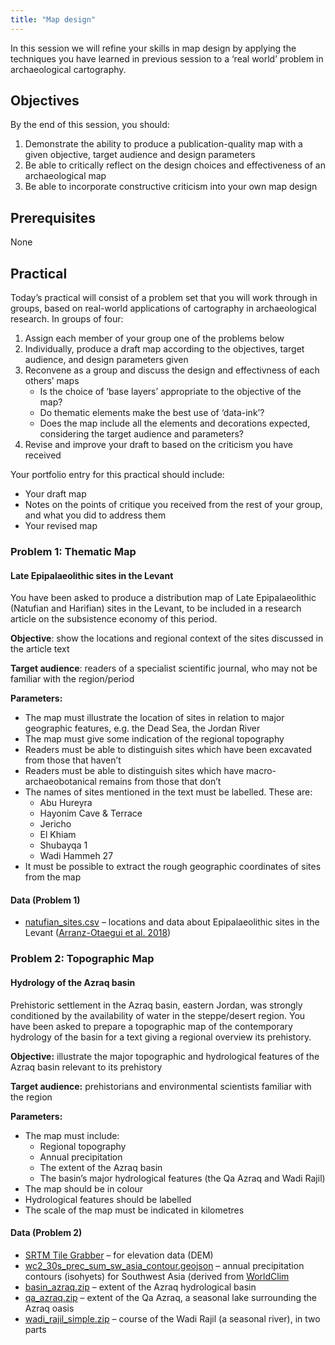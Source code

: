 ```yaml
---
title: "Map design"
---
```


In this session we will refine your skills in map design by applying the techniques you have learned in previous session to a 'real world' problem in archaeological cartography.

## Objectives

By the end of this session, you should:

1. Demonstrate the ability to produce a publication-quality map with a given objective, target audience and design parameters
2. Be able to critically reflect on the design choices and effectiveness of an archaeological map
3. Be able to incorporate constructive criticism into your own map design

## Prerequisites

None

## Practical

Today's practical will consist of a problem set that you will work through in groups, based on real-world applications of cartography in archaeological research.
In groups of four:

1. Assign each member of your group one of the problems below
2. Individually, produce a draft map according to the objectives, target audience, and design parameters given
3. Reconvene as a group and discuss the design and effectivness of each others' maps
    * Is the choice of 'base layers' appropriate to the objective of the map?
    * Do thematic elements make the best use of 'data-ink'?
    * Does the map include all the elements and decorations expected, considering the target audience and parameters?
4. Revise and improve your draft to based on the criticism you have received

Your portfolio entry for this practical should include:

* Your draft map
* Notes on the points of critique you received from the rest of your group, and what you did to address them
* Your revised map

### Problem 1: Thematic Map 
#### Late Epipalaeolithic sites in the Levant

You have been asked to produce a distribution map of Late Epipalaeolithic (Natufian and Harifian) sites in the Levant, to be included in a research article on the subsistence economy of this period.

**Objective**: show the locations and regional context of the sites discussed in the article text

**Target audience**: readers of a specialist scientific journal, who may not be familiar with the region/period

**Parameters:**

* The map must illustrate the location of sites in relation to major geographic features, e.g. the Dead Sea, the Jordan River
* The map must give some indication of the regional topography
* Readers must be able to distinguish sites which have been excavated from those that haven't
* Readers must be able to distinguish sites which have macro-archaeobotanical remains from those that don't
* The names of sites mentioned in the text must be labelled. These are:
  * Abu Hureyra
  * Hayonim Cave & Terrace
  * Jericho
  * El Khiam
  * Shubayqa 1
  * Wadi Hammeh 27
* It must be possible to extract the rough geographic coordinates of sites from the map

#### Data (Problem 1)

* [natufian_sites.csv](natufian/natufian_sites.csv) – locations and data about Epipalaeolithic sites in the Levant ([Arranz-Otaegui et al. 2018](https://doi.org/10.1016/j.quascirev.2018.02.011))

### Problem 2: Topographic Map
#### Hydrology of the Azraq basin

Prehistoric settlement in the Azraq basin, eastern Jordan, was strongly conditioned by the availability of water in the steppe/desert region.
You have been asked to prepare a topographic map of the contemporary hydrology of the basin for a text giving a regional overview its prehistory.

**Objective:** illustrate the major topographic and hydrological features of the Azraq basin relevant to its prehistory

**Target audience:** prehistorians and environmental scientists familiar with the region

**Parameters:**

* The map must include:
  * Regional topography
  * Annual precipitation
  * The extent of the Azraq basin
  * The basin's major hydrological features (the Qa Azraq and Wadi Rajil)
* The map should be in colour
* Hydrological features should be labelled
* The scale of the map must be indicated in kilometres

#### Data (Problem 2)

* [SRTM Tile Grabber](http://dwtkns.com/srtm/) – for elevation data (DEM)
* [wc2_30s_prec_sum_sw_asia_contour.geojson](azraq/wc2_30s_prec_sum_sw_asia_contour.geojson) – annual precipitation contours (isohyets) for Southwest Asia (derived from [WorldClim](https://www.worldclim.org/)
* [basin_azraq.zip](azraq/basin_azraq.zip) – extent of the Azraq hydrological basin
* [qa_azraq.zip](azraq/qa_azraq.zip) – extent of the Qa Azraq, a seasonal lake surrounding the Azraq oasis
* [wadi_rajil_simple.zip](azraq/wadi_rajil_simple.zip) – course of the Wadi Rajil (a seasonal river), in two parts


